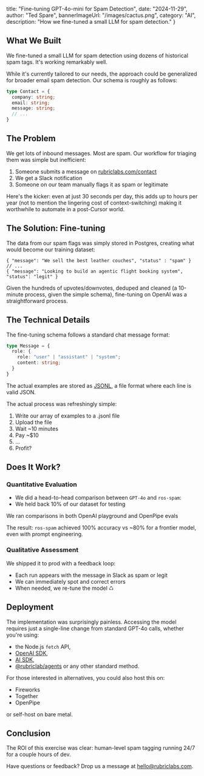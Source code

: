 
  title: "Fine-tuning GPT-4o-mini for Spam Detection",
  date: "2024-11-29",
  author: "Ted Spare",
  bannerImageUrl: "/images/cactus.png",
  category: "AI",
  description: "How we fine-tuned a small LLM for spam detection."
}

## What We Built

We fine-tuned a small LLM for spam detection using dozens of historical spam tags. It's working remarkably well.

While it's currently tailored to our needs, the approach could be generalized for broader email spam detection. Our schema is roughly as follows:

```ts
type Contact = {
  company: string;
  email: string;
  message: string;
  // ...
}
```

## The Problem

We get lots of inbound messages. Most are spam. Our workflow for triaging them was simple but inefficient:

1. Someone submits a message on [rubriclabs.com/contact](http://rubriclabs.com/contact)
2. We get a Slack notification
3. Someone on our team manually flags it as spam or legitimate

Here's the kicker: even at just 30 seconds per day, this adds up to hours per year (not to mention the lingering cost of context-switching) making it worthwhile to automate in a post-Cursor world.

## The Solution: Fine-tuning

The data from our spam flags was simply stored in Postgres, creating what would become our training dataset:

```jsonl
{ "message": "We sell the best leather couches", "status" : "spam" }
// ...
{ "message": "Looking to build an agentic flight booking system", "status": "legit" }
```

Given the hundreds of upvotes/downvotes, deduped and cleaned (a 10-minute process, given the simple schema), fine-tuning on OpenAI was a straightforward process.

## The Technical Details

The fine-tuning schema follows a standard chat message format:

```ts
type Message = {
  role: {
    role: "user" | "assistant" | "system";
    content: string;
  }
}
```
The actual examples are stored as [JSONL](https://jsonlines.org/), a file format where each line is valid JSON.

The actual process was refreshingly simple:

1. Write our array of examples to a .jsonl file
2. Upload the file
3. Wait ~10 minutes
4. Pay ~$10
5. ...
6. Profit?

## Does It Work?

### Quantitative Evaluation

- We did a head-to-head comparison between `GPT-4o` and `ros-spam`:
- We held back 10% of our dataset for testing

We ran comparisons in both OpenAI playground and OpenPipe evals 

The result: `ros-spam` achieved 100% accuracy vs ~80% for a frontier model, even with prompt engineering.

### Qualitative Assessment

We shipped it to prod with a feedback loop:

- Each run appears with the message in Slack as spam or legit
- We can immediately spot and correct errors
- When needed, we re-tune the model ♺

## Deployment

The implementation was surprisingly painless. Accessing the model requires just a single-line change from standard GPT-4o calls, whether you're using:

- the Node.js `fetch` API,
- [OpenAI SDK](https://platform.openai.com/docs/libraries),
- [AI SDK](https://sdk.vercel.ai/docs/introduction),
- [@rubriclab/agents](https://github.com/rubriclab/agents) or any other standard method.

For those interested in alternatives, you could also host this on:

- Fireworks
- Together
- OpenPipe

or self-host on bare metal.

## Conclusion

The ROI of this exercise was clear: human-level spam tagging running 24/7 for a couple hours of dev.

Have questions or feedback? Drop us a message at <Copiable message="Email copied" variant="link" size="lg" content="hello@rubriclabs.com">hello@rubriclabs.com</Copiable>.